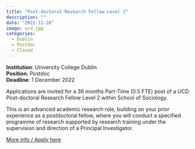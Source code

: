 ```yaml
---
title: "Post-doctoral Research Fellow Level 2"
description: ""
date: "2022-11-28"
image: ucd.jpg
categories:
  - Dublin
  - Postdoc
  - Closed
---
```


**Institution**: University College Dublin  
**Position**: Postdoc  
**Deadline**: 1 December 2022 

Applications are invited for a 36 months Part-Time (0.5 FTE) post of a UCD Post-doctoral Research Fellow Level 2 within School of Sociology.
 
This is an advanced academic research role, building on your prior experience as a postdoctoral fellow, where you will conduct a specified programme of research supported by research training under the supervision and direction of a Principal Investigator.


[More info / Apply here](https://my.corehr.com/pls/coreportal_ucdp/core_document_api_2.view_erecruit_document?p_key_1=9C19C3EB0A04550D59BEF7E6F051702C418C05F4D005DEF5C0E718816505754A90C716E4263DE8DBED2DE3300D3BE674650FEE96C811C9B558A90EDFD8E56B0322FDC9824225E05874CADCF345C31A35BD91D038CACD95073C4EEF5C0F8316398C157058BEF1E85895A92A373B94F96DD67C132867FDD995605E0E7C29E36345EC58727C87DA9DEBCE752E6199763CF2471CD78A67BAE476686FA95ADE2FE2553627F775F8F3AD83EF8C0E10E038CAB03186048D637B64BABD338E4CEA389CD1&p_key_2=1C43E9669AA6F1579D8290D8E5A7807D495C9BD7B978359D5B3BBCA540BF88815CA868AAA8567CCEFB3AB617DCDE7144C9CDC8D102AA3439221603ABB06C50F856BBFFBCD5FD4964460B837BDB1E06CD8BED03369D238AEF4769FDCF2FC4A2B00186296D27D61B97263CBDCEC13F7FDC78CD5DD75AAB9FFF74E20642D7BA2BF9C29283867748622D7A7278F8E6EED530B66299A3406AE158DEF39CCBD8DFE3AE2D991D99A0B369EBEE5A9A0F14D5DFCA8FAC1D9C5C5678C3C439A98213528C76)